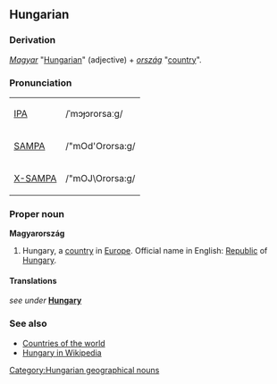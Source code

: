 ==Hungarian==
===Derivation===
''[[Magyar]]'' "[[Hungarian]]" (adjective) + ''[[ország]]'' "[[country]]".

===Pronunciation===
{| border=1 cellpadding=5
| [[w:IPA|IPA]] || /ˈmɔɟɔrorsaːɡ/
|-
| [[w:SAMPA|SAMPA]] || /"mOd'Ororsa:g/
|-
| [[w:X-SAMPA|X-SAMPA]] || /"mOJ\Ororsa:g/
|}

===Proper noun===
'''Magyarország'''
# Hungary, a [[country]] in [[Europe]]. Official name in English: [[Republic]] of [[Hungary]].

====Translations====
''see under'' '''[[Hungary]]'''

===See also===
*[[Countries of the world]]
*[[en:Hungary|Hungary in Wikipedia]]

[[Category:Hungarian geographical nouns]]